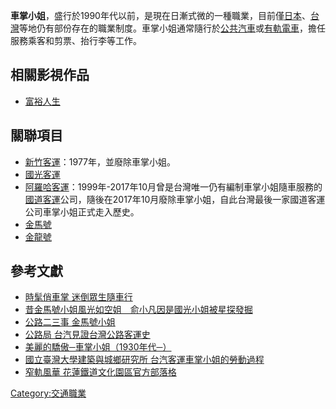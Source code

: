 {{NoteTA |G1=Transport}}
{{distinguish|車掌}}
{{expand|time=2014-03-04T07:37:07+00:00}}
'''車掌小姐'''，盛行於1990年代以前，是現在日漸式微的一種職業，目前僅[[日本|日本]]、[[台灣|台灣]]等地仍有部份存在的職業制度。車掌小姐通常隨行於[[公共汽車|公共汽車]]或[[有軌電車|有軌電車]]，擔任服務乘客和剪票、抬行李等工作。

== 相關影視作品 ==
* [[富裕人生|富裕人生]]

== 關聯項目 ==
* [[新竹客運|新竹客運]]：1977年，並廢除車掌小姐。
* [[國光客運|國光客運]]
* [[阿羅哈客運|阿羅哈客運]]：1999年-2017年10月曾是台灣唯一仍有編制車掌小姐隨車服務的[[國道客運|國道客運]]公司，隨後在2017年10月廢除車掌小姐，自此台灣最後一家國道客運公司車掌小姐正式走入歷史。
* [[金馬號|金馬號]]
* [[金龍號|金龍號]]

== 參考文獻 ==
{{Reflist}}
* [https://web.archive.org/web/20120210182047/http://99go.chinatimes.com/news-2-347.htm 時髦俏車掌 迷倒眾生隨車行]
* [http://www.nownews.com/2010/03/09/389-2578122.htm 昔金馬號小姐風光如空姐　俞小凡因是國光小姐被星探發掘]
* [http://www.thb.gov.tw/tm/TR09/T86.aspx 公路二三事 金馬號小姐]
* [http://www.iot.gov.tw/ct.asp?xItem=104100&ctNode=1066 公路局 台汽見證台灣公路客運史]{{dead link|date=2018年4月 |bot=InternetArchiveBot |fix-attempted=yes }}
* [http://women.nmth.gov.tw/zh-tw/Content/Content.aspx?para=165&page=0&Class=61 美麗的驕傲─車掌小姐（1930年代─）]{{dead link|date=2018年4月 |bot=InternetArchiveBot |fix-attempted=yes }}
* [http://web.bp.ntu.edu.tw/Issue/MD%20E%20Thesis/R87544007.pdf 國立臺灣大學建築與城鄉研究所 台汽客運車掌小姐的勞動過程]{{dead link|date=2018年4月 |bot=InternetArchiveBot |fix-attempted=yes }}
* [http://hualienrailway1909.blogspot.tw/2005_11_01_archive.html 窄軌風華 花蓮鐵道文化園區官方部落格]

[[Category:交通職業|Category:交通職業]]